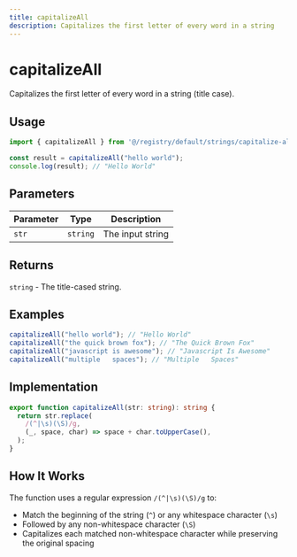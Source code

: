 ```yaml
---
title: capitalizeAll
description: Capitalizes the first letter of every word in a string
---
```


# capitalizeAll

Capitalizes the first letter of every word in a string (title case).

## Usage

```typescript
import { capitalizeAll } from '@/registry/default/strings/capitalize-all';

const result = capitalizeAll("hello world");
console.log(result); // "Hello World"
```

## Parameters

| Parameter | Type     | Description      |
|-----------|----------|------------------|
| `str`     | `string` | The input string |

## Returns

`string` - The title-cased string.

## Examples

```typescript
capitalizeAll("hello world"); // "Hello World"
capitalizeAll("the quick brown fox"); // "The Quick Brown Fox"
capitalizeAll("javascript is awesome"); // "Javascript Is Awesome"
capitalizeAll("multiple   spaces"); // "Multiple   Spaces"
```

## Implementation

```typescript
export function capitalizeAll(str: string): string {
  return str.replace(
    /(^|\s)(\S)/g,
    (_, space, char) => space + char.toUpperCase(),
  );
}
```

## How It Works

The function uses a regular expression `/(^|\s)(\S)/g` to:
- Match the beginning of the string (`^`) or any whitespace character (`\s`)
- Followed by any non-whitespace character (`\S`)
- Capitalizes each matched non-whitespace character while preserving the original spacing
